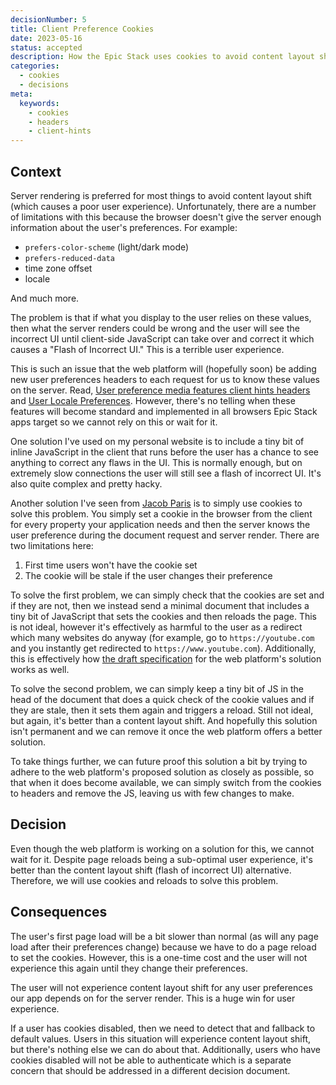 ```yaml
---
decisionNumber: 5
title: Client Preference Cookies
date: 2023-05-16
status: accepted
description: How the Epic Stack uses cookies to avoid content layout shift.
categories:
  - cookies
  - decisions
meta:
  keywords:
    - cookies
    - headers
    - client-hints
---
```


## Context

Server rendering is preferred for most things to avoid content layout shift
(which causes a poor user experience). Unfortunately, there are a number of
limitations with this because the browser doesn't give the server enough
information about the user's preferences. For example:

- `prefers-color-scheme` (light/dark mode)
- `prefers-reduced-data`
- time zone offset
- locale

And much more.

The problem is that if what you display to the user relies on these values, then
what the server renders could be wrong and the user will see the incorrect UI
until client-side JavaScript can take over and correct it which causes a "Flash
of Incorrect UI." This is a terrible user experience.

This is such an issue that the web platform will (hopefully soon) be adding new
user preferences headers to each request for us to know these values on the
server. Read,
[User preference media features client hints headers](https://web.dev/user-preference-media-features-headers/)
and
[User Locale Preferences](https://github.com/romulocintra/user-locale-client-hints).
However, there's no telling when these features will become standard and
implemented in all browsers Epic Stack apps target so we cannot rely on this or
wait for it.

One solution I've used on my personal website is to include a tiny bit of inline
JavaScript in the client that runs before the user has a chance to see anything
to correct any flaws in the UI. This is normally enough, but on extremely slow
connections the user will still see a flash of incorrect UI. It's also quite
complex and pretty hacky.

Another solution I've seen from
[Jacob Paris](https://www.jacobparis.com/content/remix-ssr-dates) is to simply
use cookies to solve this problem. You simply set a cookie in the browser from
the client for every property your application needs and then the server knows
the user preference during the document request and server render. There are two
limitations here:

1. First time users won't have the cookie set
2. The cookie will be stale if the user changes their preference

To solve the first problem, we can simply check that the cookies are set and if
they are not, then we instead send a minimal document that includes a tiny bit
of JavaScript that sets the cookies and then reloads the page. This is not
ideal, however it's effectively as harmful to the user as a redirect which many
websites do anyway (for example, go to `https://youtube.com` and you instantly
get redirected to `https://www.youtube.com`). Additionally, this is effectively
how
[the draft specification](https://wicg.github.io/user-preference-media-features-headers/#usage-example)
for the web platform's solution works as well.

To solve the second problem, we can simply keep a tiny bit of JS in the head of
the document that does a quick check of the cookie values and if they are stale,
then it sets them again and triggers a reload. Still not ideal, but again, it's
better than a content layout shift. And hopefully this solution isn't permanent
and we can remove it once the web platform offers a better solution.

To take things further, we can future proof this solution a bit by trying to
adhere to the web platform's proposed solution as closely as possible, so that
when it does become available, we can simply switch from the cookies to headers
and remove the JS, leaving us with few changes to make.

## Decision

Even though the web platform is working on a solution for this, we cannot wait
for it. Despite page reloads being a sub-optimal user experience, it's better
than the content layout shift (flash of incorrect UI) alternative. Therefore, we
will use cookies and reloads to solve this problem.

## Consequences

The user's first page load will be a bit slower than normal (as will any page
load after their preferences change) because we have to do a page reload to set
the cookies. However, this is a one-time cost and the user will not experience
this again until they change their preferences.

The user will not experience content layout shift for any user preferences our
app depends on for the server render. This is a huge win for user experience.

If a user has cookies disabled, then we need to detect that and fallback to
default values. Users in this situation will experience content layout shift,
but there's nothing else we can do about that. Additionally, users who have
cookies disabled will not be able to authenticate which is a separate concern
that should be addressed in a different decision document.
